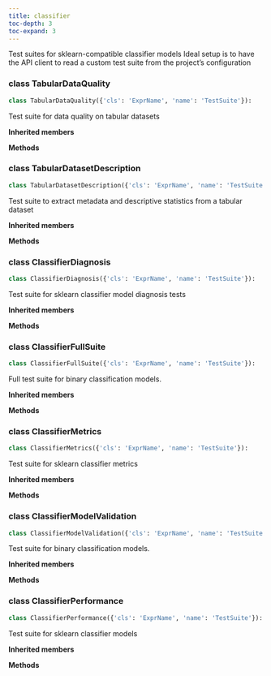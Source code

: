 ```yaml
---
title: classifier
toc-depth: 3
toc-expand: 3
---
```


Test suites for sklearn-compatible classifier models Ideal setup is to have the API client to read a custom test suite from the project's configuration

### [class]{.muted} TabularDataQuality

```python
class TabularDataQuality({'cls': 'ExprName', 'name': 'TestSuite'}):
```

Test suite for data quality on tabular datasets

**Inherited members**

**Methods**

### [class]{.muted} TabularDatasetDescription

```python
class TabularDatasetDescription({'cls': 'ExprName', 'name': 'TestSuite'}):
```

Test suite to extract metadata and descriptive statistics from a tabular dataset

**Inherited members**

**Methods**

### [class]{.muted} ClassifierDiagnosis

```python
class ClassifierDiagnosis({'cls': 'ExprName', 'name': 'TestSuite'}):
```

Test suite for sklearn classifier model diagnosis tests

**Inherited members**

**Methods**

### [class]{.muted} ClassifierFullSuite

```python
class ClassifierFullSuite({'cls': 'ExprName', 'name': 'TestSuite'}):
```

Full test suite for binary classification models.

**Inherited members**

**Methods**

### [class]{.muted} ClassifierMetrics

```python
class ClassifierMetrics({'cls': 'ExprName', 'name': 'TestSuite'}):
```

Test suite for sklearn classifier metrics

**Inherited members**

**Methods**

### [class]{.muted} ClassifierModelValidation

```python
class ClassifierModelValidation({'cls': 'ExprName', 'name': 'TestSuite'}):
```

Test suite for binary classification models.

**Inherited members**

**Methods**

### [class]{.muted} ClassifierPerformance

```python
class ClassifierPerformance({'cls': 'ExprName', 'name': 'TestSuite'}):
```

Test suite for sklearn classifier models

**Inherited members**

**Methods**
